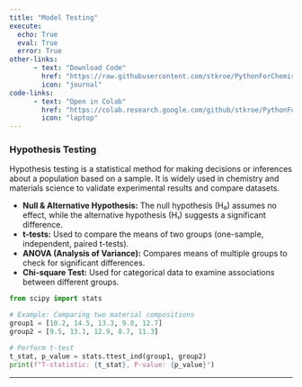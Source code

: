 ```yaml
---
title: "Model Testing"
execute: 
  echo: True
  eval: True
  error: True
other-links: 
      - text: "Download Code"
        href: "https://raw.githubusercontent.com/stkroe/PythonForChemists/main/course/notebooks/ModelTesting.ipynb"
        icon: "journal"
code-links:
      - text: "Open in Colab"
        href: "https://colab.research.google.com/github/stkroe/PythonForChemists/blob/main/course/notebooks/ModelTesting.ipynb"
        icon: "laptop"
--- 
```




### Hypothesis Testing  {.unnumbered}


Hypothesis testing is a statistical method for making decisions or inferences about a population based on a sample. It is widely used in chemistry and materials science to validate experimental results and compare datasets.

- **Null & Alternative Hypothesis:** The null hypothesis (H₀) assumes no effect, while the alternative hypothesis (H₁) suggests a significant difference.
- **t-tests:** Used to compare the means of two groups (one-sample, independent, paired t-tests).
- **ANOVA (Analysis of Variance):** Compares means of multiple groups to check for significant differences.
- **Chi-square Test:** Used for categorical data to examine associations between different groups.



```python
from scipy import stats

# Example: Comparing two material compositions
group1 = [10.2, 14.5, 13.3, 9.8, 12.7]
group2 = [9.5, 13.1, 12.9, 8.7, 11.3]

# Perform t-test
t_stat, p_value = stats.ttest_ind(group1, group2)
print(f"T-statistic: {t_stat}, P-value: {p_value}")
```
---

